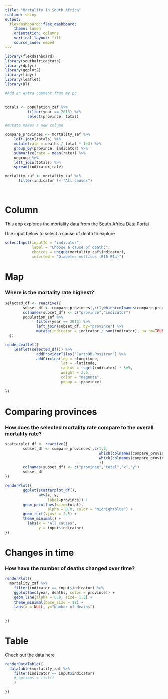 ```yaml
---
title: "Mortality in South Africa"
runtime: shiny
output: 
  flexdashboard::flex_dashboard:
    theme: lumen
    orientation: columns
    vertical_layout: fill
    source_code: embed
---
```


```r
library(flexdashboard)
library(southafricastats)
library(dplyr)
library(ggplot2)
library(tidyr)
library(leaflet)
library(DT)

#Add an extra comment from my pc


totals <- population_zaf %>%
          filter(year == 2013) %>%
          select(province, total)

#mutate makes a new column

compare_provinces <- mortality_zaf %>%
    left_join(totals) %>%
    mutate(rate = deaths / total * 1e3) %>%
    group_by(province, indicator) %>%
    summarize(rate = mean(rate)) %>%
    ungroup %>%
    left_join(totals) %>%
    spread(indicator,rate)

mortality_zaf <- mortality_zaf %>%
      filter(indicator != "All causes")




```

Column {.sidebar}
====================================================

This app explores the mortality data from the 
[South Africa Data Portal](http://southafrica.opendataforafrica.org/)

Use input below to select a cause of death to explore


```r
selectInput(inputId = "indicator",
            label = "Choose a cause of death:",
            choices = unique(mortality_zaf$indicator),
            selected = "Diabetes mellitus (E10-E14)")


```




Map {data-icon="fa-map-marker"}
====================================================

### Where is the mortality rate highest?

```r
selected_df <- reactive({ 
        subset_df <- compare_provinces[,c(1,which(colnames(compare_provinces) == input$indicator))]
        colnames(subset_df) <- c("province","indicator")
        population_zaf %>%
              filter(year == 2013) %>%
              left_join(subset_df, by="province") %>%
              mutate(indicator = indicator / sum(indicator), na.rm=TRUE)
  })

renderLeaflet({
    leaflet(selected_df()) %>%
              addProviderTiles("CartoDB.Positron") %>%
              addCircles(lng = ~longitude,
                         lat = ~latitude,
                         radius = ~sqrt(indicator) * 3e5,
                         weight = 2.5,
                         color = "magenta",
                         popup = ~province)
  
})

```

Comparing provinces {data-icon="fa-list"}
=====================================================

### How does the selected mortality rate compare to the overall mortality rate?


```r

scatterplot_df <- reactive({
        subset_df <- compare_provinces[,c(1,2,
                                          which(colnames(compare_provinces) == "All causes"),
                                          which(colnames(compare_provinces) == input$indicator)
                                          )]
        colnames(subset_df) <- c("province","total","x","y")
        subset_df
})

renderPlot({
        ggplot(scatterplot_df(),
               aes(x, y, 
                   label=province)) +
        geom_point(aes(size=total),
                   alpha = 0.8, color = "midnightblue") + 
        geom_text(vjust = 2.5) +
        theme_minimal() + 
          labs(x = "All causes",
               y = input$indicator)
})

```


Changes in time{data-icon="fa-area-chart"}
=====================================================

### How have the number of deaths changed over time?

```r

renderPlot({
  mortality_zaf %>%
    filter(indicator == input$indicator) %>%
    ggplot(aes(year, deaths, color = province)) + 
    geom_line(alpha = 0.8, size= 1.5) +
    theme_minimal(base_size = 18) + 
    labs(x = NULL, y="Number of deaths")
  
  
})


```


Table {data-icon="fa-table"}
====================================================

Check out the data here

```r
renderDataTable({
  datatable(mortality_zaf %>%
    filter(indicator == input$indicator)
    #,options = list()
    )
  
})

```



